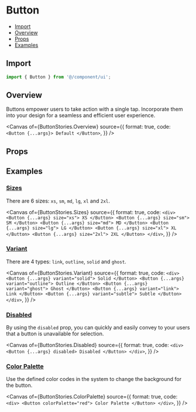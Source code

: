 # Button


<Meta of={ButtonStories} />

- [Import](#import)
- [Overview](#overview)
- [Props](#props)
- [Examples](#examples)

## Import

```jsx
import { Button } from '@/component/ui';
```

## Overview

Buttons empower users to take action with a single tap. Incorporate them into your design for a seamless and efficient user experience.

<Canvas
  of={ButtonStories.Overview}
  source={{
    format: true,
    code: `
      <Button {...args}>
        Default
      </Button>`,
  }}
/>

## Props

<Controls />

## Examples

### [Sizes](#button-sizes)

There are 6 sizes: `xs`, `sm`, `md`, `lg`, `xl` and `2xl`.

<Canvas
  of={ButtonStories.Sizes}
  source={{
    format: true,
    code: `
      <div>
        <Button {...args} size="xs">
          XS
        </Button>
        <Button {...args} size="sm">
          SM
        </Button>
        <Button {...args} size="md">
          MD
        </Button>
        <Button {...args} size="lg">
          LG
        </Button>
        <Button {...args} size="xl">
          XL
        </Button>
        <Button {...args} size="2xl">
          2XL
        </Button>
      </div>
    `,
  }}
/>

### [Variant](#button-variant)

There are 4 types: `link`, `outline`, `solid` and `ghost`.

<Canvas
  of={ButtonStories.Variant}
  source={{
    format: true,
    code: `
      <div>
        <Button {...args} variant="solid">
          Solid
        </Button>
        <Button {...args} variant="outline">
          Outline
        </Button>
        <Button {...args} variant="ghost">
          Ghost
        </Button>
        <Button {...args} variant="link">
          Link
        </Button>
        <Button {...args} variant="subtle">
          Subtle
        </Button>
      </div>
    `,
  }}
/>

### [Disabled](#button-disabled)

By using the `disabled` prop, you can quickly and easily convey to your users that a button is unavailable for selection.

<Canvas
  of={ButtonStories.Disabled}
  source={{
    format: true,
    code: `
      <div>
        <Button {...args} disabled>
          Disabled
        </Button>
      </div>
    `,
  }}
/>

### [Color Palette](#button-color)

Use the defined color codes in the system to change the background for the button.

<Canvas
  of={ButtonStories.ColorPalette}
  source={{
    format: true,
    code: `
      <div>
        <Button colorPalette="red">
          Color Palette
        </Button>
      </div>
    `,
  }}
/>

